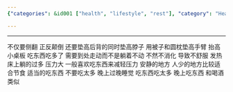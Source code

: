 ```yaml
---
{"categories": &id001 ["health", "lifestyle", "rest"], "category": "Health", "date": "2022-06-04 09:13:44", "description": "This article emphasizes the significance of avoiding extended periods of lying in bed and encourages physical movement to facilitate digestion. It highlights the discomfort caused by overeating and recommends finding a tranquil spot for relaxation post-meals. Additionally, it cautions against consuming excessive amounts at night, late-night eating habits, and alcohol intake during evening hours.", "tags": *id001, "title": "Roll in Bed在床上翻滚"}

---
```


------
不仅要侧翻 正反颠倒 还要垫高后背的同时垫高脖子 用被子和圆枕垫高手臂 抬高小桌板
吃东西吃多了 需要到处走动而不是躺着不动 不然不消化 导致不舒服 发热
床上躺的过多 压力大 一般喜欢吃东西来减轻压力 安静的地方 人少的地方比较适合节食
适当的吃东西 不要吃太多
晚上过晚睡觉 吃东西吃太多 晚上吃东西 和喝酒类似

